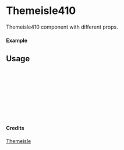 
<Meta of={Themeisle410} title="Themeisle/Themeisle410" />

# Themeisle410

Themeisle410 component with different props.

#### Example

<Canvas of={Themeisle410.Primary} />

## Usage

```ts
import { Themeisle410 } from "yadl-ui";

const Example = () => {
  return (
      <Themeisle410 />
  );
};

export default Example;
```

#### Credits
[Themeisle](https://themeisle.com/illustrations)
